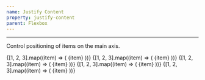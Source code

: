 ```yaml
---
name: Justify Content
property: justify-content
parent: Flexbox
---
```



<UtilityInfo pattern="justify-{start|center|end|around|between}" />

---

Control positioning of items on the main axis.

<Grid minWidth="175px">
  <InfoBox caption="Start" pattern="justify-start">
    <Box className="flex justify-start bg-blue-100 p-1 rounded">
      {[1, 2, 3].map((item) => (
        <Box
          key={`flex-justify-start-${item}`}
          className="text-sm bold flex items-center justify-center bg-blue-400 rounded-sm text-blue-100 h-8 w-8 m-1"
        >
          {item}
        </Box>
      ))}
    </Box>
  </InfoBox>
  <InfoBox caption="Center" pattern="justify-center">
    <Box className="flex justify-center bg-blue-100 p-1 rounded">
      {[1, 2, 3].map((item) => (
        <Box
          key={`flex-justify-center-${item}`}
          className="text-sm bold flex items-center justify-center bg-blue-400 rounded-sm text-blue-100 h-8 w-8 m-1"
        >
          {item}
        </Box>
      ))}
    </Box>
  </InfoBox>
  <InfoBox caption="End" pattern="justify-end">
    <Box className="flex justify-end bg-blue-100 p-1 rounded">
      {[1, 2, 3].map((item) => (
        <Box
          key={`flex-justify-end-${item}`}
          className="text-sm bold flex items-center justify-center bg-blue-400 rounded-sm text-blue-100 h-8 w-8 m-1"
        >
          {item}
        </Box>
      ))}
    </Box>
  </InfoBox>
  <InfoBox caption="Space Around" pattern="justify-around">
    <Box className="flex justify-around bg-blue-100 p-1 rounded">
      {[1, 2, 3].map((item) => (
        <Box
          key={`flex-justify-around-${item}`}
          className="text-sm bold flex items-center justify-center bg-blue-400 rounded-sm text-blue-100 h-8 w-8 m-1"
        >
          {item}
        </Box>
      ))}
    </Box>
  </InfoBox>
  <InfoBox caption="Space Between" pattern="justify-between">
    <Box className="flex justify-between bg-blue-100 p-1 rounded">
      {[1, 2, 3].map((item) => (
        <Box
          key={`flex-justify-between-${item}`}
          className="text-sm bold flex items-center justify-center bg-blue-400 rounded-sm text-blue-100 h-8 w-8 m-1"
        >
          {item}
        </Box>
      ))}
    </Box>
  </InfoBox>
</Grid>
